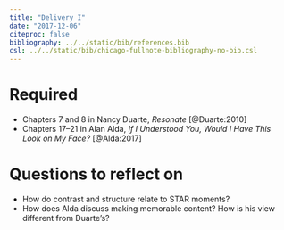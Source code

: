 ```yaml
---
title: "Delivery I"
date: "2017-12-06"
citeproc: false
bibliography: ../../static/bib/references.bib
csl: ../../static/bib/chicago-fullnote-bibliography-no-bib.csl
---
```


# Required

- Chapters 7 and 8 in Nancy Duarte, *Resonate* [@Duarte:2010]
- Chapters 17–21 in Alan Alda, *If I Understood You, Would I Have This Look on My Face?* [@Alda:2017]


# Questions to reflect on

- How do contrast and structure relate to STAR moments?
- How does Alda discuss making memorable content? How is his view different from Duarte's?
